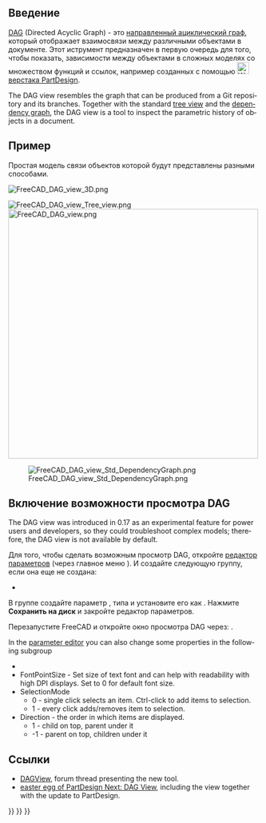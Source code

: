 <languages/>

<span id="Introduction"></span>
== Введение ==

{{TOCright}}

[[DAG_view/ru|DAG]] (Directed Acyclic Graph) - это [https://ru.wikipedia.org/wiki/%D0%9E%D1%80%D0%B8%D0%B5%D0%BD%D1%82%D0%B8%D1%80%D0%BE%D0%B2%D0%B0%D0%BD%D0%BD%D1%8B%D0%B9_%D0%B0%D1%86%D0%B8%D0%BA%D0%BB%D0%B8%D1%87%D0%B5%D1%81%D0%BA%D0%B8%D0%B9_%D0%B3%D1%80%D0%B0%D1%84 направленный ациклический граф], который отображает взаимосвязи между различными объектами в документе. Этот иструмент предназначен в первую очередь для того, чтобы показать, зависимости между объектами в сложных моделях со множеством функций и ссылок, например созданных с помощью [[Image:Workbench_PartDesign.svg|24px]] [[PartDesign_Workbench/ru|верстака PartDesign]].

<div lang="en" dir="ltr" class="mw-content-ltr">
The DAG view resembles the graph that can be produced from a Git repository and its branches. Together with the standard [[tree view|tree view]] and the [[Std_DependencyGraph|dependency graph]], the DAG view is a tool to inspect the parametric history of objects in a document.
</div>

<span id="Example"></span>
== Пример ==

Простая модель связи объектов которой будут представлены разными способами.

[[File:FreeCAD_DAG_view_3D.png]]
{{Caption|Композитная модель с 2-ух мерными и 3-ех мерными формами.}}

<div lang="en" dir="ltr" class="mw-content-ltr">
[[File:FreeCAD_DAG_view_Tree_view.png]] [[File:FreeCAD_DAG_view.png|x500px]]
</div>

{{Caption|Слева: объекты отображены в стандартном [[tree_view/ru|древовидном представлении]]. Справа: объекты представлены в виде DAG.}}

<div lang="en" dir="ltr" class="mw-content-ltr">
[[File:FreeCAD_DAG_view_Std_DependencyGraph.png]]
</div>

{{Caption|Отношения между объектами отображены в [[Std_DependencyGraph/ru|графе зависимостей]].}}

<span id="Activating_the_DAG_view"></span>
== Включение возможности просмотра DAG ==

<div lang="en" dir="ltr" class="mw-content-ltr">
The DAG view was introduced in 0.17 as an experimental feature for power users and developers, so they could troubleshoot complex models; therefore, the DAG view is not available by default.
</div>

Для того, чтобы сделать возможным просмотр DAG, откройте  [[Std_DlgParameter/ru| редактор параметров]] (через главное меню {{MenuCommand|Инструменты → Редактор параметров...}}). И создайте следующую группу, если она еще не создана:
* {{incode|BaseApp/Preferences/DockWindows/DAGView}}

В группе создайте параметр {{incode|Enabled}}, {{incode|Boolean}} типа и установите его как {{true}}. Нажмите '''Сохранить на диск''' и закройте редактор параметров.

Перезапустите FreeCAD и откройте окно просмотра DAG через: {{MenuCommand|{{StdMenu|[[Std_View_Menu/ru|Вид]]}} → Панели → Просмотор DAG}}.

<div lang="en" dir="ltr" class="mw-content-ltr">
In the [[Std DlgParameter|parameter editor]] you can also change some properties in the following subgroup
* {{incode|BaseApp/Preferences/DAGView}}
* FontPointSize - Set size of text font and can help with readability with high DPI displays. Set to 0 for default font size.
* SelectionMode
** 0 - single click selects an item. Ctrl-click to add items to selection. 
** 1 - every click adds/removes item to selection.
* Direction - the order in which items are displayed.
** 1 - child on top, parent under it
** -1 - parent on top, children under it
</div>

<span id="Links"></span>
== Ссылки ==

<div lang="en" dir="ltr" class="mw-content-ltr">
* [https://forum.freecad.org/viewtopic.php?f=20&t=11276 DAGView], forum thread presenting the new tool.
* [https://forum.freecad.org/viewtopic.php?t=15375 easter egg of PartDesign Next: DAG View], including the view together with the update to PartDesign.
</div>

{{Interface navi{{#translation:}}}}
{{Std Base navi{{#translation:}}}}
{{Userdocnavi{{#translation:}}}}